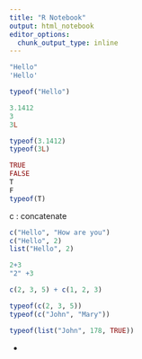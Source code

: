 ```yaml
---
title: "R Notebook"
output: html_notebook
editor_options: 
  chunk_output_type: inline
---
```


```r
"Hello"
'Hello'
```
```r
typeof("Hello")
```


```r
3.1412
3
3L
```

```r
typeof(3.1412)
typeof(3L)
```

```r
TRUE
FALSE
T
F
typeof(T)
```

c : concatenate

```r
c("Hello", "How are you")
c("Hello", 2)
list("Hello", 2)
```
```r
2+3
"2" +3
```
```r
c(2, 3, 5) + c(1, 2, 3)
```

```r
typeof(c(2, 3, 5))
typeof(c("John", "Mary"))

typeof(list("John", 178, TRUE))
```

  * 

```r

```

